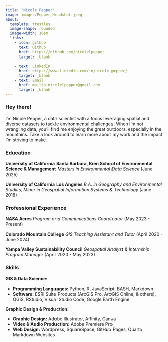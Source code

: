 ```yaml
---
title: "Nicole Pepper"
image: images/Pepper_Headshot.jpeg
about:
  template: trestles
  image-shape: rounded
  image-width: 16em
  links:
    - icon: github
      text: Github
      href: https://github.com/nicolelpepper
      target: _blank
    
    - text: LinkedIn
      href: https://www.linkedin.com/in/nicole-pepper/
      target: _blank
    - text: Email
      href: mailto:nicolelpepper@gmail.com
      target: _blank
---
```


### Hey there!

I'm Nicole Pepper, a data scientist with a focus leveraging spatial and diverse datasets to tackle environmental challenges. When I'm not wrangling data, you'll find me enjoying the great outdoors, especially in the mountains. Take a look around to learn more about my work and the impact I'm striving to make.


### Education

**University of California Santa Barbara, Bren School of Environmental Science & Management** *Masters in Environmental Data Science* (June 2025)


**University of California Los Angeles** *B.A. in Geography and Environmental Studies, Minor in Geospatial Information Systems & Technology* (June 2018)

### Professional Experience

**NASA Acres** *Program and Communications Coordinator* (May 2023 - Present)

**Colorado Mountain College** *GIS Teaching Assistant and Tutor* (April 2020 - June 2024)

**Yampa Valley Sustainability Council** *Geospatial Analyst & Internship Program Manager* (April 2020 - May 2023)

### Skills

**GIS & Data Science:**

- **Programming Languages:** Python, R, JavaScript, BASH, Markdown
- **Software:** ESRI Suite Products (ArcGIS Pro, ArcGIS Online, & others), QGIS, RStudio, Visual Studio Code, Google Earth Engine

**Graphic Design & Production:**

- **Graphic Design:** Adobe Illustrator, Affinity, Canva
- **Video & Audio Production:** Adobe Premiere Pro
- **Web Design:** Wordpress, SquareSpace, GitHub Pages, Quarto Markdown Websites
